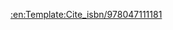 {{cite book
 |title=Introduction to Solid State Physics, 7th Edition
 |last1=Kittel |first1=Charles |authorlink1=:en:Charles Kittel
 |coauthors=
 |editor1-last= |editor1-first= |editor1-link=
 |year={{{year| <!--replace this comment with the publication year--> }}}
 |publisher=Wiley
 |location=
 |isbn= 047-111-181-3
 |url=
 |page={{{page|}}}
 |pages={{{pages|}}}
 |ref={{{ref|}}}
}}
<noinclude>[[:en:Template:Cite_isbn/978047111181]]</noinclude>